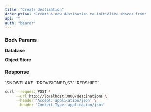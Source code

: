 ```yaml
---
title: "Create destination"
description: "Create a new destination to initialize shares from"
api: ""
auth: "bearer"
---
```


### Body Params

**Database**

<Param body="destinationType" type="string" required></Param>

<Param body="host" type="string" required></Param>

<Param body="port" type="number" required></Param>

<Param body="schema" type="string" required></Param>

<Param body="database" type="string" required></Param>

<Param body="username" type="string" required></Param>

<Param body="password" type="string" required></Param>

<Param body="nickname" type="string" required></Param>

**Object Store**

<Param body="nickname" type="string" required></Param>

<Param body="destinationType" type="string" required></Param>

### Response

<ResponseField name="content" type="array of objects">
<Expandable title="object properties">

<ResponseField name="nickname" type="string"></ResponseField>

<ResponseField name="destinationType" type="string">
  `SNOWFLAKE` `PROVISIONED_S3` `REDSHIFT`
</ResponseField>

<ResponseField name="warehouse" type="string"></ResponseField>

<ResponseField name="id" type="number"></ResponseField>

</Expandable>
</ResponseField>

<RequestExample>

```bash Example Request
curl --request POST \
     --url http://localhost:3000/destinations \
     --header 'Accept: application/json' \
     --header 'Content-Type: application/json'
```

</RequestExample>
